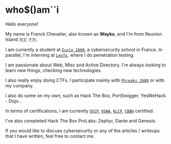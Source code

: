 # who$()am``i

Hello everyone!

My name is Franck Chevalier, also known as **Wayko**, and I'm from Reunion Island 🇷🇪 🇫🇷. 

I am currently a student at [`École 2600`](https://ecole2600.com/), a cybersecurity school in France. 
In parallel, I'm interning at [`Lexfo`](https://lexfo.fr/), where I do penetration testing. 

I am passionate about Web, Misc and Active Directory. I'm always looking to learn new things, checking new technologies.

I also really enjoy doing CTFs. I participate mainly with [`Phreaks 2600`](https://www.phreaks2600.fr/) or with my company. 

I also do some on my own, such as Hack The Box, PortSwigger, YesWeHack - Dojo...

In terms of certifications, I am currently [`OSCP`](https://www.credential.net/8610ffb8-8dcc-45b6-99b6-ed5a62e7f6f2), [`OSWA`](https://www.credential.net/b9a2f97f-657f-4272-b1d5-ef1722a38d78), [`KLCP`](https://www.credential.net/e81fe53b-5ed9-432c-bea2-9c42378d9e0d), [`CBBH`](https://www.credly.com/badges/88204141-250d-41f7-b16d-154e584f4467) certified. 

I've also completed Hack The Box ProLabs: Zephyr, Dante and Genesis.

If you would like to discuss cybersecurity or any of the articles / writeups that I have written, feel free to contact me.